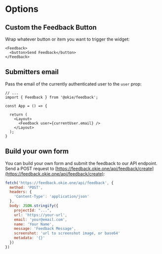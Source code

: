 # Options

## Custom the Feedback Button

Wrap whatever button or item you want to trigger the widget:

```tsx
<Feedback>
  <button>Send Feedback</button>
</Feedback>
```

## Submitters email

Pass the email of the currently authenticated user to the `user` prop:

```tsx
// ...
import { Feedback } from '@okie/feedback';

const App = () => {
    
  return (
    <Layout>
      <Feedback user={currentUser.email} />
    </Layout>
  );
}
```

## Build your own form

You can build your own form and submit the feedback to our API endpoint. 
Send a POST request to [https://feedback.okie.one/api/feedback/create](https://feedback.okie.one/api/feedback/create):

```js
fetch('https://feedback.okie.one/api/feedback', {
  method: 'POST',
  headers: {
    'Content-Type': 'application/json'
  },
  body: JSON.stringify({
    projectId: "...",
    url: 'https://your-url',
    email: 'your@email.com',
    name: 'Your Name',
    message: 'Feedback Message',
    screenshot: 'url to screenshot image, or base64'
    metadata: '{}'
  })
})
```


